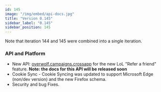 ```yaml
---
id: 145
image: "/img/embed/api-docs.jpg"
title: "Version 0.145"
sidebar_label: "0.145"
sidebar_position: 145
---
```


Note that iteration 144 and 145 were combined into a single iteration.

### API and Platform

* New API: [overwolf.campaigns.crossapp](/api/campaigns/crossapp) for the new LoL "Refer a friend" feature. **Note: the docs for this API will be released soon**
* Cookie Sync - Cookie Syncing was updated to support Microsoft Edge (non/dev version) and the new Firefox schema.
* Security and bug Fixes.

